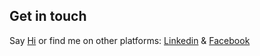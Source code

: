 ## Get in touch

Say <a href = "mahmoud: mahmoud.mansour.amr.mm@gmail.com">Hi</a> or find me on other platforms: <a href="https://www.linkedin.com/in/mahmoud-amr-007" target='_blank' >Linkedin</a> & <a href="https://www.facebook.com/profile.php?id=100005577886729" target='_blank' >Facebook</a>
